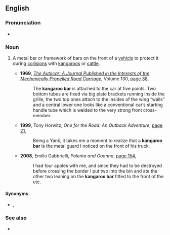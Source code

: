 {{also|kangaroo-bar}}
==English==

===Pronunciation===
* {{audio|en-au-kangaroo bar.ogg|Audio (AU)|lang=en}}

===Noun===
{{en-noun}}

# {{lb|en|Australia|colloquial}} A metal bar or framework of bars on the front of a [[vehicle]] to protect it during [[collision]]s with [[kangaroo]]s or [[cattle]].
#* '''1969''', ''[[w:Autocar|The Autocar: A Journal Published in the Interests of the Mechanically Propelled Road Carriage]]'', Volume 130, [http://books.google.com.au/books?id=imAjAQAAMAAJ&q=%22kangaroo+bar%22|%22kangaroo+bars%22+-intitle:%22%22+-inauthor:%22%22&dq=%22kangaroo+bar%22|%22kangaroo+bars%22+-intitle:%22%22+-inauthor:%22%22&hl=en&sa=X&ei=OwCUT9GuGu6OiAfY07GtBA&redir_esc=y page 38],
#*: The '''kangaroo bar''' is attached to the car at five points. Two bottom tubes are fixed via big plate brackets running inside the grille, the two top ones attach to the insides of the wing “walls” and a central lower one looks like a conventional car′s starting handle tube which is welded to the very strong front cross-member.
#* '''1999''', Tony Horwitz, ''One for the Road: An Outback Adventure'', [http://books.google.com.au/books?id=4yMxAQAAIAAJ&q=%22kangaroo+bar%22|%22kangaroo+bars%22+-intitle:%22%22+-inauthor:%22%22&dq=%22kangaroo+bar%22|%22kangaroo+bars%22+-intitle:%22%22+-inauthor:%22%22&hl=en&sa=X&ei=K_6TT6L6FeGeiAeqhrWZBA&redir_esc=y page 21],
#*: Being a Yank, it takes me a moment to realize that a '''kangaroo bar''' is the metal guard I noticed on the front of his truck.
#* '''2008''', Emilio Gabbrielli, ''Polenta and Goanna'', [http://books.google.com.au/books?id=UouywkTy0QkC&pg=PA154&dq=%22kangaroo+bar%22|%22kangaroo+bars%22+-intitle:%22%22+-inauthor:%22%22&hl=en&sa=X&ei=K_yTT9z3F4ahmQXqq5TPAQ&redir_esc=y#v=onepage&q=%22kangaroo%20bar%22|%22kangaroo%20bars%22%20-intitle%3A%22%22%20-inauthor%3A%22%22&f=false page 154],
#*: I had four apples with me, and since they had to be destroyed before crossing the border I put two into the bin and ate the other two leaning on the '''kangaroo bar''' fitted to the front of the ute.

====Synonyms====
* {{l|en|bull bar}}, {{l|en|roo bar}}

===See also===
* {{l|en|cowcatcher}}